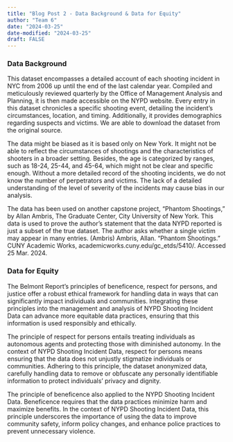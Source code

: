 ```yaml
---
title: "Blog Post 2 - Data Background & Data for Equity"
author: "Team 6"
date: "2024-03-25"
date-modified: "2024-03-25"
draft: FALSE
---
```

### Data Background

This dataset encompasses a detailed account of each shooting incident in NYC from 2006 up until the end of the last calendar year. Compiled and meticulously reviewed quarterly by the Office of Management Analysis and Planning, it is then made accessible on the NYPD website. Every entry in this dataset chronicles a specific shooting event, detailing the incident's circumstances, location, and timing. Additionally, it provides demographics regarding suspects and victims. We are able to download the dataset from the original source.

The data might be biased as it is based only on New York. It might not be able to reflect the circumstances of shootings and the characteristics of shooters in a broader setting. Besides, the age is categorized by ranges, such as 18-24, 25-44, and 45-64, which might not be clear and specific enough. Without a more detailed record of the shooting incidents, we do not know the number of perpetrators and victims. The lack of a detailed understanding of the level of severity of the incidents may cause bias in our analysis. 

The data has been used on another capstone project, “Phantom Shootings,” by Allan Ambris, The Graduate Center, City University of New York. This data is used to prove the author’s statement that the data NYPD reported is just a subset of the true dataset. The author asks whether a single victim may appear in many entries. (Ambris)
Ambris, Allan. “Phantom Shootings.” CUNY Academic Works, academicworks.cuny.edu/gc_etds/5410/. Accessed 25 Mar. 2024. 

### Data for Equity

The Belmont Report's principles of beneficence, respect for persons, and justice offer a robust ethical framework for handling data in ways that can significantly impact individuals and communities. Integrating these principles into the management and analysis of NYPD Shooting Incident Data can advance more equitable data practices, ensuring that this information is used responsibly and ethically.

The principle of respect for persons entails treating individuals as autonomous agents and protecting those with diminished autonomy. In the context of NYPD Shooting Incident Data, respect for persons means ensuring that the data does not unjustly stigmatize individuals or communities. Adhering to this principle, the dataset anonymized data, carefully handling data to remove or obfuscate any personally identifiable information to protect individuals' privacy and dignity.

The principle of beneficence also applied to the NYPD Shooting Incident Data. Beneficence requires that the data practices minimize harm and maximize benefits. In the context of NYPD Shooting Incident Data, this principle underscores the importance of using the data to improve community safety, inform policy changes, and enhance police practices to prevent unnecessary violence.

